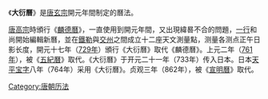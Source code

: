 《'''大衍曆'''》是[[唐玄宗|唐玄宗]]開元年間制定的曆法。

[[唐高宗|唐高宗]]時頒行《[[麟德曆|麟德曆]]》，一直使用到開元年間，又出現緯晷不合的問題，[[一行|一行]]和尚開始編輯新曆，並在[[鐵勒|鐵勒]]與[[交州|交州]]之間成立十二座天文測量點，测量各测点正午日影长度，開元十七年（[[729年|729年]]）頒行《大衍曆》取代《麟德曆》。上元二年（[[761年|761年]]），被《[[五紀曆|五紀曆]]》取代。《大衍曆》于开元二十一年（733年）传入日本。日本[[天平宝字|天平宝字]]八年（764年）采用《大衍曆》。贞观三年（862年），被《[[宣明曆|宣明曆]]》取代。

{{中国数学史}}
{{歷代中國曆法}}
{{歷代日本曆法}}

[[Category:唐朝历法|Category:唐朝历法]]